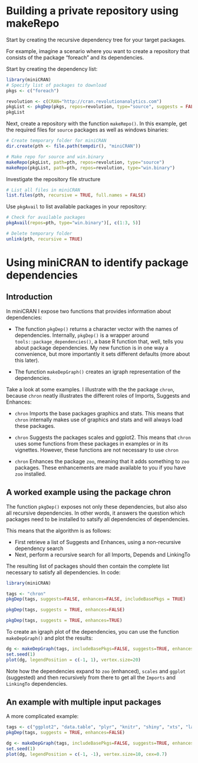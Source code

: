 <!--
% \VignetteIndexEntry{Using miniCRAN to identify package dependencies}
% \VignetteEngine{knitr::knitr}
% \VignettePackage{miniCRAN}
% \VignetteKeyword{miniCRAN}
--> 

# Building a private repository using makeRepo

Start by creating the recursive dependency tree for your target packages.

For example, imagine a scenario where you want to create a repository that consists of the package "foreach" and its dependencies.
 
Start by creating the dependency list:

```r
library(miniCRAN)
# Specify list of packages to download
pkgs <- c("foreach")

revolution <- c(CRAN="http://cran.revolutionanalytics.com")
pkgList <- pkgDep(pkgs, repos=revolution, type="source", suggests = FALSE, )
pkgList
```

Next, create a repository with the function `makeRepo()`.  In this example, get the required files for `source` packages as well as windows binaries:


```r
# Create temporary folder for miniCRAN
dir.create(pth <- file.path(tempdir(), "miniCRAN"))

# Make repo for source and win.binary
makeRepo(pkgList, path=pth, repos=revolution, type="source")
makeRepo(pkgList, path=pth, repos=revolution, type="win.binary")
```


Investigate the repository file structure

```r
# List all files in miniCRAN
list.files(pth, recursive = TRUE, full.names = FALSE)
```


Use `pkgAvail` to list available packages in your repository:

```r
# Check for available packages
pkgAvail(repos=pth, type="win.binary")[, c(1:3, 5)]
```



```r
# Delete temporary folder
unlink(pth, recursive = TRUE)
```

# Using miniCRAN to identify package dependencies

## Introduction

In miniCRAN I expose two functions that provides information about dependencies:

* The function `pkgDep()` returns a character vector with the names of dependencies. Internally, ``pkgDep()`` is a wrapper around `tools::package_dependencies()`, a base R function that, well, tells you about package dependencies. My new function is in one way a convenience, but more importantly it sets different defaults (more about this later).

* The function `makeDepGraph()` creates an igraph representation of the dependencies.

Take a look at some examples.  I illustrate with the the package `chron`, because `chron` neatly illustrates the different roles of Imports, Suggests and Enhances:

* `chron` Imports the base packages graphics and stats. This means that `chron` internally makes use of graphics and stats and will always load these packages.

* `chron` Suggests the packages scales and ggplot2. This means that `chron` uses some functions from these packages in examples or in its vignettes.  However, these functions are not necessary to use `chron`

* `chron` Enhances the package `zoo`, meaning that it adds something to `zoo` packages. These enhancements are made available to you if you have `zoo` installed.


## A worked example using the package chron

The function `pkgDep()` exposes not only these dependencies, but also also all recursive dependencies. In other words, it answers the question which packages need to be installed to satsify all dependencies of dependencies.

This means that the algorithm is as follows:

* First retrieve a list of Suggests and Enhances, using a non-recursive dependency search
* Next, perform a recursive search for all Imports, Depends and LinkingTo

The resulting list of packages should then contain the complete list necessary to satisfy all dependencies. In code:

```r
library(miniCRAN)
```


```r
tags <- "chron"
pkgDep(tags, suggests=FALSE, enhances=FALSE, includeBasePkgs = TRUE)

pkgDep(tags, suggests = TRUE, enhances=FALSE)

pkgDep(tags, suggests = TRUE, enhances=TRUE)
```


To create an igraph plot of the dependencies, you can use the function `makeDepGraph()` and plot the results: 

```r
dg <- makeDepGraph(tags, includeBasePkgs=FALSE, suggests=TRUE, enhances=TRUE)
set.seed(1)
plot(dg, legendPosition = c(-1, 1), vertex.size=20)
```


Note how the dependencies expand to `zoo` (enhanced), `scales` and `ggplot` (suggested) and then recursively from there to get all the `Imports` and `LinkingTo` dependencies.



## An example with multiple input packages

A more complicated example:

```r
tags <- c("ggplot2", "data.table", "plyr", "knitr", "shiny", "xts", "lattice")
pkgDep(tags, suggests = TRUE, enhances=FALSE)

dg <- makeDepGraph(tags, includeBasePkgs=FALSE, suggests=TRUE, enhances=TRUE)
set.seed(1)
plot(dg, legendPosition = c(-1, -1), vertex.size=10, cex=0.7)
```


